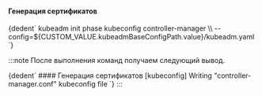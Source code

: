 

<h4>Генерация сертификатов</h4>
<CodeBlock language="bash">
  {dedent`
    kubeadm init phase kubeconfig controller-manager \\
      --config=${CUSTOM_VALUE.kubeadmBaseConfigPath.value}/kubeadm.yaml
  `}
</CodeBlock>

:::note
После выполнения команд получаем следующий вывод.

<CodeBlock language="bash">
  {dedent`
    #### Генерация сертификатов
    [kubeconfig] Writing "controller-manager.conf" kubeconfig file
  `}
</CodeBlock>
:::
